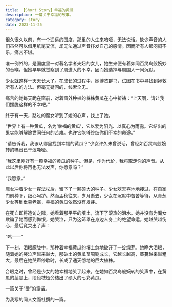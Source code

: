 ```yaml
---
title: 【Short Story】幸福的黄瓜
description: 一篇关于幸福的故事。
category: story
date: 2023-11-25
---
```

很久很久以前，有一个遥远的国度，那里的人生来喑哑，无法说话。缺少声音的人们虽然可以借用纸笔交流，却无法通过声音抒发自己的感情。因而所有人都闷闷不乐，痛苦不堪。

唯一例外的，是国度里一对著名学者夫妇的女儿，她生来便有着如同百灵鸟般婉妙的音喉。但她早早就觉察到了周遭人的不幸，因而她选择与周围人一同沉默。

少女就这样一天天长大了。在成长的过程中，她博览群书，试图在书中寻找到拯救所有人的方法。但毫无疑问的，线索全无。

痛苦的她每天跪在窗前，对着窗外种植的株株黄瓜在心中祈祷：“上天啊，请让我们摆脱这样的不幸吧。”

终于有一天，路过的魔女听到了她的心声，找上了她。

“世界上有一种黄瓜，名为‘幸福的黄瓜’，它以爱为阳光、以真心为雨露。它结出的果实能够解除世间任何的苦难。也许它能够终结你们不幸的命途。”

“请告诉我，我该从哪里找到幸福的黄瓜？”少女许久未曾说话，曾经如百灵鸟般婉转的嗓音已干涩嘶哑。

“我这里刚好有一颗幸福的黄瓜的种子。但是，作为代价，我将取走你的声音。从此以后你将再也无法发声，你愿意吗？”

“我愿意。”

魔女冲着少女一挥法杖后，留下了一颗硕大的种子。少女欢天喜地地接过，在自家门前种下，细心呵护。然而孟秋往来，岁月逝去，少女在沉默中苦苦等待，从青葱少女等到垂暮老妪，幸福的黄瓜依然没有发芽。

在死亡即将造访之际，她看着那平平的壤土，流下了滚热的泪水。她并没有为魔女欺骗了她而感到悔恨，她哭泣，只为这笼罩在身边人身上的绝望命运。她越哭越伤心，最后竟哭出了声：

“呜——”

下一刻，泪眼朦胧中，那种着幸福黄瓜的壤土忽地破开了一绽绿芽。她睁大泪眼，随着她的哭泣声越来越大，那破土的黄瓜苗唰唰成长，它越长越高，茎蔓越来越粗大，最后在她哭声停歇时，长成了通天彻地的巨大植株。

合眼之时，曾经是少女的她幸福地笑了起来。在她如百灵鸟般婉转的笑声中，在黄瓜的茎蔓上，段段枝桠旁结出了硕大的七彩黄瓜。

<div className="text-right">

一篇关于“爱”的童话。

为我写的同人文而杜撰的一篇。
</div>